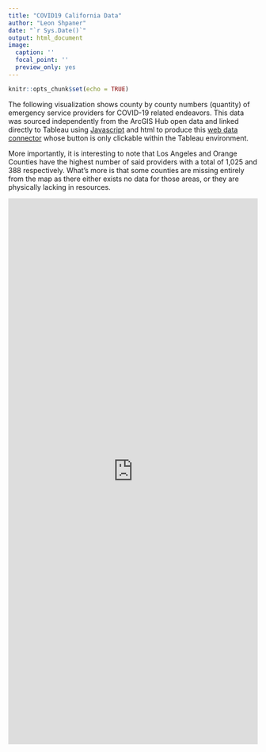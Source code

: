 ```yaml
---
title: "COVID19 California Data"
author: "Leon Shpaner"
date: "`r Sys.Date()`"
output: html_document
image:
  caption: ''
  focal_point: ''
  preview_only: yes
---
```


```r
knitr::opts_chunk$set(echo = TRUE)
```

The following visualization shows county by county numbers (quantity) of emergency service providers for COVID-19 related endeavors. This data was sourced independently from the ArcGIS Hub open data and linked directly to Tableau using [Javascript](https://lshpaner.rbind.io/datasets/covid_19_data/EmergencyServiceProvidersinCA/COVID19EmergProvCA.js) and html to produce this [web data connector](https://lshpaner.rbind.io/datasets/covid_19_data/EmergencyServiceProvidersinCA/COVID19EmergProvCA.html) whose button is only clickable within the Tableau environment. 

More importantly, it is interesting to note that Los Angeles and Orange Counties have the highest number of said providers with a total of 1,025 and 388 respectively. What's more is that some counties are missing entirely from the map as there either exists no data for those areas, or they are physically lacking in resources.

<iframe seamless frameborder="0" src="https://public.tableau.com/views/ofCOVID-19EmergencyServiceProvidersbyCounty/Dashboard?:display_count=yes&:showVizHome=no" width = '100%' height = '1100'></iframe> 